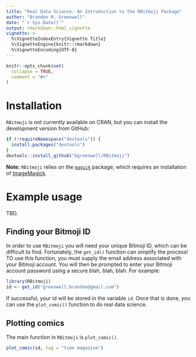 ```yaml
---
title: "Real Data Science: An Introduction to the RBitmoji Package"
author: "Brandon M. Greenwell"
date: "`r Sys.Date()`"
output: rmarkdown::html_vignette
vignette: >
  %\VignetteIndexEntry{Vignette Title}
  %\VignetteEngine{knitr::rmarkdown}
  %\VignetteEncoding{UTF-8}
---
```


```r
knitr::opts_chunk$set(
  collapse = TRUE,
  comment = "#>"
)
```


# Installation

`RBitmoji` is not currently available on CRAN, but you can install the development version from GitHub:

```r
if (!requireNamespace("devtools")) {
  install.packages("devtools")
}
devtools::install_github("bgreenwell/RBitmoji")
```

**Note:** `RBitmoji` relies on the [`magick`](https://cran.r-project.org/package=magick) package, which requires an installation of [ImageMagick](http://www.imagemagick.org/script/index.php).


# Example usage

TBD.


## Finding your Bitmoji ID

In order to use `RBitmoji` you will need your unique Bitmoji ID, which can be difficult to find. Fortunately, the `get_id()` function can simplify the process! TO use this function, you must supply the email address associated with your Bitmoji account. You will then be prompted to enter your Bitmoji account password using a secure blah, blah, blah. For example:

```r
library(RBitmoji)
id <- get_id("greenwell.brandon@gmail.com")
```

If successful, your id will be stored in the variable `id`. Once that is done, you can use the `plot_comic()` function to do real data science.


## Plotting comics

The main function in `RBitmoji` is `plot_comic()`.

```r
plot_comic(id, tag = "time magazine")
```
